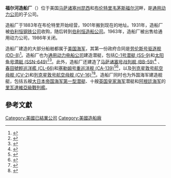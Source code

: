 {{NoteTA
|1 = zh-hans:列克星敦;zh-hk:列星頓;zh-tw:列星頓;
}}
{{Infobox company
| name             = Fore River Shipyard<br/>福尔河造船厂
| logo             = General Dynamics Quincy Shipbuilding Division.svg
| logo_caption     = 
| image            = 
| image_caption    = 
| type             = 公司
| traded_as        = 
| industry         = 
| fate             = 1986年关闭<ref>{{cite news|url=https://www.upi.com/Archives/1985/07/25/General-Dynamics-announces-closing-of-its-Quincy-shipyard/8327491112000/|title=General Dynamics announces closing of its Quincy shipyard|agency=UPI|date=25 July 1985}}</ref>
| predecessor      = 福尔河发动机公司<br/>福尔河造船与发动机公司<br/>伯利恒造船公司
| successor        = 
| foundation       = {{Start date|1901|02|15}}
| founder          = [[托马斯·A·沃森|托马斯·A·沃森]]
| defunct          = {{End date|1986|05|18}}
| location_city    = [[马萨诸塞州|马萨诸塞州]][[昆西_(马萨诸塞州)|昆西]]
| location_country = 
| key_people       = 
| products         = 商船、军舰
| production       = 
| services         = 
| revenue          = 
| operating_income = 
| net_income       = 
| assets           = 
| equity           = 
| owner            = 
| num_employees    = 1000人以下
| parent           = [[通用动力公司|通用动力公司]]
| footnotes        = 
| intl             = 
| bodystyle        = 
}}

'''福尔河造船厂'''（'''{{lang-en|Fore River Shipyard}}'''）位于美国[[马萨诸塞州|马萨诸塞州]][[昆西_(马萨诸塞州)|昆西]]和[[布伦特里_(马萨诸塞州)|布伦特里]][[韦茅斯福尔河|韦茅斯福尔河]]畔，是[[通用动力公司|通用动力公司]]的子公司。

造船厂于1883年在布伦特里开始经营，1901年搬到现在的地址。1931年，造船厂被[[伯利恒钢铁公司|伯利恒钢铁公司]]收购，随后转到[[伯利恒造船公司|伯利恒造船公司]]。1963年，造船厂被出售给通用动力公司，1986年关闭。

造船厂建造的大部分船舶都属于[[美国海军|美国海军]]，其第一份政府合同是[[劳伦斯号驱逐舰_(DD-8)|劳伦斯号驱逐舰 (DD-8)]]<ref>{{cite DANFS
| url = https://www.history.navy.mil/research/histories/ship-histories/danfs/l/lawrence-iii.html
| title = Lawrence III (Destroyer No. 8)}}</ref>。造船厂也为[[通用动力电船公司|通用动力电船公司]]建造潜艇，包括[[C-1号潜艇_(SS-9)|C-1号潜艇 (SS-9)]]和[[太阳鱼号潜艇_(SSN-649)|太阳鱼号潜艇 (SSN-649)]]<ref>{{cite DANFS
| url = https://www.history.navy.mil/content/history/nhhc/research/histories/ship-histories/danfs/c/c-1.html
| title = C-1}}</ref><ref>{{cite DANFS
| url = https://www.history.navy.mil/research/histories/ship-histories/danfs/s/sunfish-ii.html
| title = Sunfish II (SSN-649)}}</ref>。此外，造船厂还建造了[[马萨诸塞号战列舰_(BB-59)|马萨诸塞号战列舰 (BB-59)]]<ref>{{cite DANFS
| url = https://www.history.navy.mil/content/history/nhhc/research/histories/ship-histories/danfs/m/massachusetts-v.html
| title = Massachusetts IV (BB-59)}}</ref>
、[[春田號輕巡洋艦_(CL-66)|春田號輕巡洋艦 (CL-66)]]和[[塞勒姆号重巡洋舰_(CA-139)|塞勒姆号重巡洋舰 (CA-139)]]<ref>{{cite DANFS
| url = https://www.history.navy.mil/research/histories/ship-histories/danfs/s/springfield-iii.html
| title = Springfield III (CLG-7)}}</ref><ref>{{cite DANFS
| url = https://www.history.navy.mil/research/histories/ship-histories/danfs/s/salem-iii.html
| title = Salem III (CA-139)}}</ref>，以及[[列克星敦号航空母舰_(CV-2)|列克星敦号航空母舰 (CV-2)]]和[[列克星敦号航空母舰_(CV-16)|列克星敦号航空母舰 (CV-16)]]<ref>{{cite DANFS
| url = https://www.history.navy.mil/research/histories/ship-histories/danfs/l/lexington-cv-2-iv.html
| title = Lexington IV (CV-2)}}</ref><ref>{{cite DANFS
| title = Lexington V (CV-16)
| url = https://www.history.navy.mil/research/histories/ship-histories/danfs/l/lexington-cv-16-v.html}}</ref>。造船厂同时也为外国海军建造舰艇，包括五艘[[大日本帝国海军|大日本帝国海军]][[第一型潜艇|第一型潜艇]]、十艘[[英国皇家海军|英国皇家海军]]潜艇和[[阿根廷海军|阿根廷海军]]的[[里瓦達維亞級戰列艦|里瓦達維亞級戰列艦]]。

==參考文獻==
{{reflist}}

{{昆西 (马萨诸塞州)}}
[[Category:美國已結業公司|Category:美國已結業公司]]
[[Category:美國造船廠|Category:美國造船廠]]